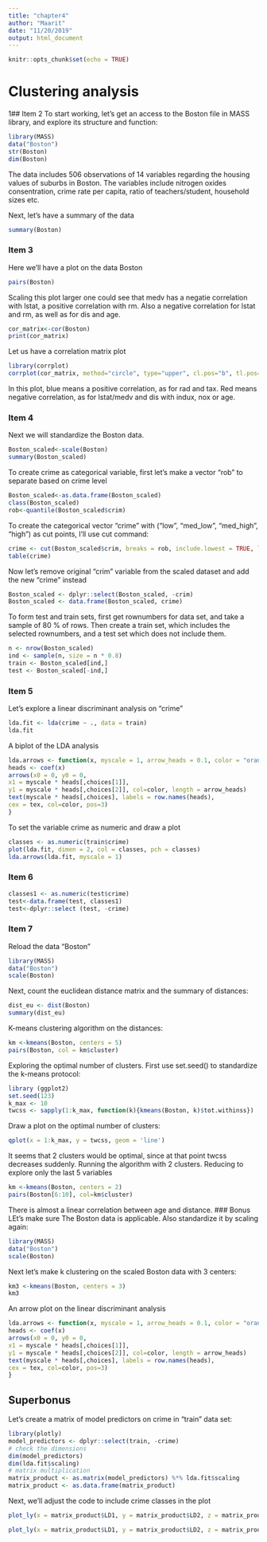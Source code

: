 ```yaml
---
title: "chapter4"
author: "Maarit"
date: "11/20/2019"
output: html_document
---
```


```r
knitr::opts_chunk$set(echo = TRUE)
```

# Clustering analysis
1## Item 2
To start working, let's get an access to the Boston file in MASS library, and explore its structure and function:

```r
library(MASS)
data("Boston")
str(Boston)
dim(Boston)
```
The data includes 506 observations of 14 variables regarding the housing values of suburbs in Boston. The variables include  nitrogen oxides consentration, crime rate per capita, ratio of teachers/student, household sizes etc.  

Next, let's have a summary of the data
```r
summary(Boston)
```
### Item 3
Here we'll have a plot on the data Boston
```r
pairs(Boston)
```
Scaling this plot larger one could see that medv has a negatie correlation with lstat, a positive correlation with rm. Also a negative correlation for lstat and rm, as well as for dis and age.
```r
cor_matrix<-cor(Boston)
print(cor_matrix)
```
Let us have a correlation matrix plot
```r
library(corrplot)
corrplot(cor_matrix, method="circle", type="upper", cl.pos="b", tl.pos="d", tl.cex=0.6)
```
In this plot, blue means a positive correlation, as for rad and tax. Red means negative correlation, as for lstat/medv and dis with indux, nox or age.

### Item 4
Next we will standardize the Boston data.
```r
Boston_scaled<-scale(Boston)
summary(Boston_scaled)
```

To create crime as categorical variable, first let's make a vector "rob" to separate based on crime level

```r

Boston_scaled<-as.data.frame(Boston_scaled)
class(Boston_scaled)
rob<-quantile(Boston_scaled$crim)
```

To create the categorical vector "crime" with ("low", "med_low", "med_high", "high") as cut points, I'll use cut command:

```r
crime <- cut(Boston_scaled$crim, breaks = rob, include.lowest = TRUE, labels = c("low", "med_low", "med_high", "high"))
table(crime)
```
Now let's remove original "crim" variable from the scaled dataset and add the new "crime" instead
```r
Boston_scaled <- dplyr::select(Boston_scaled, -crim)
Boston_scaled <- data.frame(Boston_scaled, crime)
```
To form test and train sets, first get rownumbers for data set, and take a sample of 80 % of rows. Then create a train set, which includes the selected rownumbers, and a test set which does not include them.
```r
n <- nrow(Boston_scaled)
ind <- sample(n, size = n * 0.8)
train <- Boston_scaled[ind,]
test <- Boston_scaled[-ind,]
```
### Item 5
Let's explore a linear discriminant analysis on "crime"

```r
lda.fit <- lda(crime ~ ., data = train)
lda.fit
```
A biplot of the LDA analysis
```r
lda.arrows <- function(x, myscale = 1, arrow_heads = 0.1, color = "orange", tex = 0.75, choices = c(1,2)){
heads <- coef(x)
arrows(x0 = 0, y0 = 0, 
x1 = myscale * heads[,choices[1]], 
y1 = myscale * heads[,choices[2]], col=color, length = arrow_heads)
text(myscale * heads[,choices], labels = row.names(heads), 
cex = tex, col=color, pos=3)
}
```
To set the variable crime as numeric and draw a plot
```r
classes <- as.numeric(train$crime)
plot(lda.fit, dimen = 2, col = classes, pch = classes)
lda.arrows(lda.fit, myscale = 1)
```
### Item 6

```r
classes1 <- as.numeric(test$crime)
test<-data.frame(test, classes1)
test<-dplyr::select (test, -crime)
```
### Item 7
Reload the data "Boston"
```r
library(MASS)
data("Boston")
scale(Boston)
```

Next, count the euclidean distance matrix and the summary of distances:
```r
dist_eu <- dist(Boston)
summary(dist_eu)
```
K-means clustering algorithm on the distances:

```r
km <-kmeans(Boston, centers = 5)
pairs(Boston, col = km$cluster)
```
Exploring the optimal number of clusters. First use set.seed() to standardize the k-means protocol:


```r
library (ggplot2)
set.seed(123)
k_max <- 10
twcss <- sapply(1:k_max, function(k){kmeans(Boston, k)$tot.withinss})

```
Draw a plot on the optimal number of clusters:
```r
qplot(x = 1:k_max, y = twcss, geom = 'line')
```
It seems that 2 clusters would be optimal, since at that point twcss decreases suddenly.
Running the algorithm with 2 clusters. Reducing to explore only the last 5 variables

```r
km <-kmeans(Boston, centers = 2)
pairs(Boston[6:10], col=km$cluster)
```
There is almost a linear correlation between age and distance.
### Bonus
LEt's make sure The Boston data is applicable. Also standardize it by scaling again:

```r
library(MASS)
data("Boston")
scale(Boston)
```

Next let's make k clustering on the scaled Boston data with 3 centers:

```r
km3 <-kmeans(Boston, centers = 3)
km3
```

An arrow plot on the linear discriminant analysis 
```r
lda.arrows <- function(x, myscale = 1, arrow_heads = 0.1, color = "orange", tex = 0.75, choices = c(1,2)){
heads <- coef(x)
arrows(x0 = 0, y0 = 0, 
x1 = myscale * heads[,choices[1]], 
y1 = myscale * heads[,choices[2]], col=color, length = arrow_heads)
text(myscale * heads[,choices], labels = row.names(heads), 
cex = tex, col=color, pos=3)
}

```

## Superbonus
Let's create a matrix of model predictors on crime in "train" data set:
```r
library(plotly)
model_predictors <- dplyr::select(train, -crime)
# check the dimensions
dim(model_predictors)
dim(lda.fit$scaling)
# matrix multiplication
matrix_product <- as.matrix(model_predictors) %*% lda.fit$scaling
matrix_product <- as.data.frame(matrix_product)
```


Next, we'll adjust the code to include crime classes  in the plot

```r
plot_ly(x = matrix_product$LD1, y = matrix_product$LD2, z = matrix_product$LD3, type= 'scatter3d', mode='markers', col="classes")
```

```r
plot_ly(x = matrix_product$LD1, y = matrix_product$LD2, z = matrix_product$LD3, type= 'scatter3d', mode='markers', col="clusters")
```


